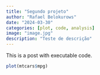 ---
title: "Segundo projeto"
author: "Rafael Belokurows"
date: "2024-03-30"
categories: [plot, code, analysis]
image: "image.jpg"
description: "Teste de descrição"
---

This is a post with executable code.

```{r}
plot(mtcars$mpg)
```
